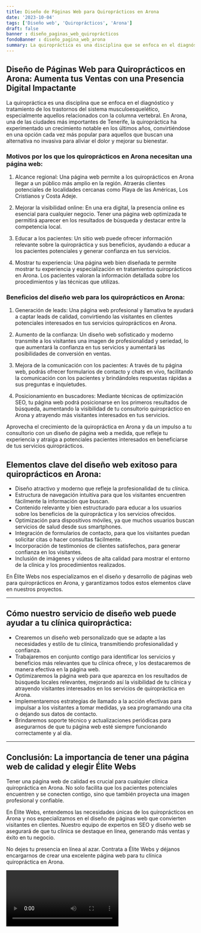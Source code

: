 ```yaml
---
title: Diseño de Páginas Web para Quiroprácticos en Arona
date: '2023-10-04'
tags: ['Diseño web', 'Quiroprácticos', 'Arona']
draft: false
banner : diseño_paginas_web_quiroprácticos
fondoBanner : diseño_pagina_web_arona
summary: La quiropráctica es una disciplina que se enfoca en el diagnóstico y tratamiento de los trastornos del sistema musculoesquelético, especialmente aquellos relacionados con la columna vertebral. En Arona, una de las ciudades más importantes de Tenerife, la quiropráctica ha experimentado un crecimiento notable en los últimos años, convirtiéndose en una opción cada vez más popular para aquellos que buscan una alternativa no invasiva para aliviar el dolor y mejorar su bienestar.
---
```


## Diseño de Páginas Web para Quiroprácticos en Arona: Aumenta tus Ventas con una Presencia Digital Impactante

La quiropráctica es una disciplina que se enfoca en el diagnóstico y tratamiento de los trastornos del sistema musculoesquelético, especialmente aquellos relacionados con la columna vertebral. En Arona, una de las ciudades más importantes de Tenerife, la quiropráctica ha experimentado un crecimiento notable en los últimos años, convirtiéndose en una opción cada vez más popular para aquellos que buscan una alternativa no invasiva para aliviar el dolor y mejorar su bienestar.

### Motivos por los que los quiroprácticos en Arona necesitan una página web:

1. Alcance regional: Una página web permite a los quiroprácticos en Arona llegar a un público más amplio en la región. Atraerás clientes potenciales de localidades cercanas como Playa de las Américas, Los Cristianos y Costa Adeje.

2. Mejorar la visibilidad online: En una era digital, la presencia online es esencial para cualquier negocio. Tener una página web optimizada te permitirá aparecer en los resultados de búsqueda y destacar entre la competencia local.

3. Educar a los pacientes: Un sitio web puede ofrecer información relevante sobre la quiropráctica y sus beneficios, ayudando a educar a los pacientes potenciales y generar confianza en tus servicios.

4. Mostrar tu experiencia: Una página web bien diseñada te permite mostrar tu experiencia y especialización en tratamientos quiroprácticos en Arona. Los pacientes valoran la información detallada sobre los procedimientos y las técnicas que utilizas.

### Beneficios del diseño web para los quiroprácticos en Arona:

1. Generación de leads: Una página web profesional y llamativa te ayudará a captar leads de calidad, convirtiendo las visitantes en clientes potenciales interesados en tus servicios quiroprácticos en Arona.

2. Aumento de la confianza: Un diseño web sofisticado y moderno transmite a los visitantes una imagen de profesionalidad y seriedad, lo que aumentará la confianza en tus servicios y aumentará las posibilidades de conversión en ventas.

3. Mejora de la comunicación con los pacientes: A través de tu página web, podrás ofrecer formularios de contacto y chats en vivo, facilitando la comunicación con los pacientes y brindándoles respuestas rápidas a sus preguntas e inquietudes.

4. Posicionamiento en buscadores: Mediante técnicas de optimización SEO, tu página web podrá posicionarse en los primeros resultados de búsqueda, aumentando la visibilidad de tu consultorio quiropráctico en Arona y atrayendo más visitantes interesados en tus servicios.

Aprovecha el crecimiento de la quiropráctica en Arona y da un impulso a tu consultorio con un diseño de página web a medida, que refleje tu experiencia y atraiga a potenciales pacientes interesados en beneficiarse de tus servicios quiroprácticos.

<GifSeo />

<Cta />

## Elementos clave del diseño web exitoso para quiroprácticos en Arona:

- Diseño atractivo y moderno que refleje la profesionalidad de tu clínica.
- Estructura de navegación intuitiva para que los visitantes encuentren fácilmente la información que buscan.
- Contenido relevante y bien estructurado para educar a los usuarios sobre los beneficios de la quiropráctica y los servicios ofrecidos.
- Optimización para dispositivos móviles, ya que muchos usuarios buscan servicios de salud desde sus smartphones.
- Integración de formularios de contacto, para que los visitantes puedan solicitar citas o hacer consultas fácilmente.
- Incorporación de testimonios de clientes satisfechos, para generar confianza en los visitantes.
- Inclusión de imágenes y videos de alta calidad para mostrar el entorno de la clínica y los procedimientos realizados.

En Élite Webs nos especializamos en el diseño y desarrollo de páginas web para quiroprácticos en Arona, y garantizamos todos estos elementos clave en nuestros proyectos.

------------------------

## Cómo nuestro servicio de diseño web puede ayudar a tu clínica quiropráctica:

- Crearemos un diseño web personalizado que se adapte a las necesidades y estilo de tu clínica, transmitiendo profesionalidad y confianza.
- Trabajaremos en conjunto contigo para identificar los servicios y beneficios más relevantes que tu clínica ofrece, y los destacaremos de manera efectiva en la página web.
- Optimizaremos la página web para que aparezca en los resultados de búsqueda locales relevantes, mejorando así la visibilidad de tu clínica y atrayendo visitantes interesados en los servicios de quiropráctica en Arona.
- Implementaremos estrategias de llamado a la acción efectivas para impulsar a los visitantes a tomar medidas, ya sea programando una cita o dejando sus datos de contacto.
- Brindaremos soporte técnico y actualizaciones periódicas para asegurarnos de que tu página web esté siempre funcionando correctamente y al día.

------------------------

## Conclusión: La importancia de tener una página web de calidad y elegir Élite Webs

Tener una página web de calidad es crucial para cualquier clínica quiropráctica en Arona. No solo facilita que los pacientes potenciales encuentren y se conecten contigo, sino que también proyecta una imagen profesional y confiable.

En Élite Webs, entendemos las necesidades únicas de los quiroprácticos en Arona y nos especializamos en el diseño de páginas web que convierten visitantes en clientes. Nuestro equipo de expertos en SEO y diseño web se asegurará de que tu clínica se destaque en línea, generando más ventas y éxito en tu negocio.

No dejes tu presencia en línea al azar. Contrata a Élite Webs y déjanos encargarnos de crear una excelente página web para tu clínica quiropráctica en Arona.

<Video />

<CtaBot job='Quiroprácticos' city='Arona'/>

<Gmaps query='Arona+españa+maps' />